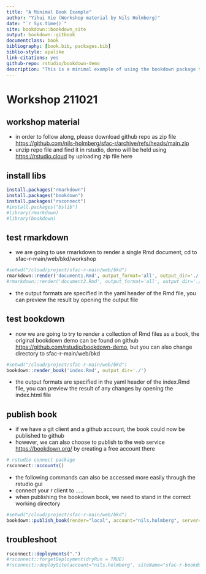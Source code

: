 ```yaml
--- 
title: "A Minimal Book Example"
author: "Yihui Xie (Workshop material by Nils Holmberg)"
date: "`r Sys.time()`"
site: bookdown::bookdown_site
output: bookdown::gitbook
documentclass: book
bibliography: [book.bib, packages.bib]
biblio-style: apalike
link-citations: yes
github-repo: rstudio/bookdown-demo
description: "This is a minimal example of using the bookdown package to write a book. The output format for this example is bookdown::gitbook."
---
```


# Workshop 211021

## workshop material 

- in order to follow along, please download github repo as zip file [https://github.com/nils-holmberg/sfac-r/archive/refs/heads/main.zip](https://github.com/nils-holmberg/sfac-r/archive/refs/heads/main.zip)
- unzip repo file and find it in rstudio, demo will be held using [https://rstudio.cloud](https://rstudio.cloud) by uploading zip file here

## install libs

```r
install.packages("rmarkdown")
install.packages("bookdown")
install.packages("rsconnect")
#install.packages("bslib")
#library(rmarkdown)
#library(bookdown)
```

## test rmarkdown

- we are going to use rmarkdown to render a single Rmd document, cd to sfac-r-main/web/bkd/workshop

```r
#setwd("/cloud/project/sfac-r-main/web/bkd")
rmarkdown::render('document1.Rmd', output_format='all', output_dir='./')
#rmarkdown::render('document2.Rmd', output_format='all', output_dir='./')
```

- the output formats are specified in the yaml header of the Rmd file, you can preview the result by opening the output file

## test bookdown

- now we are going to try to render a collection of Rmd files as a book, the original bookdown demo can be found on github [https://github.com/rstudio/bookdown-demo](https://github.com/rstudio/bookdown-demo), but you can also change directory to sfac-r-main/web/bkd 

```r
#setwd("/cloud/project/sfac-r-main/web/bkd")
bookdown::render_book('index.Rmd', output_dir='./')
```

- the output formats are specified in the yaml header of the index.Rmd file, you can preview the result of any changes by opening the index.html file

## publish book

- if we have a git client and a github account, the book could now be published to github 
- however, we can also choose to publish to the web service [https://bookdown.org/](https://bookdown.org/) by creating a free account there

```r
# rstudio connect package
rsconnect::accounts()
```

- the following commands can also be accessed more easily through the rstudio gui
- connect your r client to .....
- when publishing the bookdown book, we need to stand in the correct working directory

```r
#setwd("/cloud/project/sfac-r-main/web/bkd")
bookdown::publish_book(render="local", account="nils.holmberg", server="bookdown.org", name="sfac-r-bookdown")
```

## troubleshoot

```r
rsconnect::deployments(".")
#rsconnect::forgetDeployment(dryRun = TRUE)
#rsconnect::deploySite(account="nils.holmberg", siteName="sfac-r-bookdown", appId=9002, server="bookdown.org")
```


```r
```






